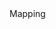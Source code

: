 <div style={{ float: "left", display: "table-column", width: "20%" }}>
  <span
    style={{
      background: "#FFF9F5",
      color: "#DBA06C",
      borderRadius: "10px",
      fontSize: ".8em",
      padding: "2px 10px",
      display: "inline-block",
      fontWeight: "500",
      letterSpacing: ".5px",
      whiteSpace: "nowrap",
    }}
  >Mapping</span>
</div>
